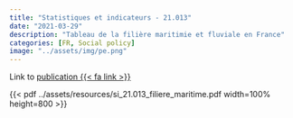 ```yaml
---
title: "Statistiques et indicateurs - 21.013"
date: "2021-03-29"
description: "Tableau de la filière maritimie et fluviale en France"
categories: [FR, Social policy]
image: "../assets/img/pe.png"
---
```


Link to [publication {{< fa link >}}](https://www.francetravail.org/statistiques-analyses/entreprises/metiers/tableau-de-la-filiere-maritime-et-fluviale-en-france.html?type=article)

{{< pdf ../assets/resources/si_21.013_filiere_maritime.pdf width=100% height=800 >}}
